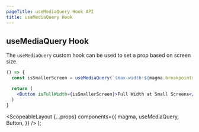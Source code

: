 ```yaml
---
pageTitle: useMediaQuery Hook API
title: useMediaQuery Hook
---
```



## useMediaQuery Hook

The `useMediaQuery` custom hook can be used to set a prop based on screen size.

```.jsx
() => {
  const isSmallerScreen = useMediaQuery(`(max-width:${magma.breakpoints.large}px)`);

  return (
    <Button isFullWidth={isSmallerScreen}>Full Width at Small Screens</Button>
  )
}
```

  <ScopeableLayout
    {...props}
    components={{
      magma,
      useMediaQuery,
      Button,
    }}
  />
);
